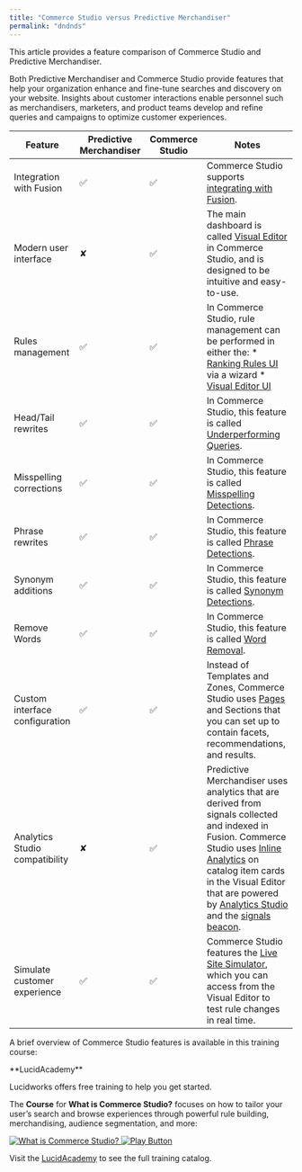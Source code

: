 ```yaml
---
title: "Commerce Studio versus Predictive Merchandiser"
permalink: "dndnds"
---
```


This article provides a feature comparison of Commerce Studio and Predictive Merchandiser.

Both Predictive Merchandiser and Commerce Studio provide features that help your organization enhance and fine-tune searches and discovery on your website. Insights about customer interactions enable personnel such as merchandisers, marketers, and product teams develop and refine queries and campaigns to optimize customer experiences.

| Feature | Predictive Merchandiser | Commerce Studio | Notes |
| --- | --- | --- | --- |
| Integration with Fusion | ✅ | ✅ | Commerce Studio supports [integrating with Fusion](/lw-platform/platform/zpqyc5/commerce-studio-integration-with-fusion). |
| Modern user interface | ✘ | ✅ | The main dashboard is called [Visual Editor](/lw-platform/cs/l6f36o/visual-editor) in Commerce Studio, and is designed to be intuitive and easy-to-use. |
| Rules management | ✅ | ✅ | In Commerce Studio, rule management can be performed in either the:  * [Ranking Rules UI](/lw-platform/cs/ravw5k/ranking-rules) via a wizard * [Visual Editor UI](/lw-platform/cs/l6f36o/visual-editor) |
| Head/Tail rewrites | ✅ | ✅ | In Commerce Studio, this feature is called [Underperforming Queries](/lw-platform/cs/5zeagj/rewrite#create-a-query-rewrite). |
| Misspelling corrections | ✅ | ✅ | In Commerce Studio, this feature is called [Misspelling Detections](/lw-platform/cs/5zeagj/rewrite#create-a-query-rewrite). |
| Phrase rewrites | ✅ | ✅ | In Commerce Studio, this feature is called [Phrase Detections](/lw-platform/cs/5zeagj/rewrite#create-a-query-rewrite). |
| Synonym additions | ✅ | ✅ | In Commerce Studio, this feature is called [Synonym Detections](/lw-platform/cs/5zeagj/rewrite#create-a-query-rewrite). |
| Remove Words | ✅ | ✅ | In Commerce Studio, this feature is called [Word Removal](/lw-platform/cs/5zeagj/rewrite#create-a-query-rewrite). |
| Custom interface configuration | ✅ | ✅ | Instead of Templates and Zones, Commerce Studio uses [Pages](/lw-platform/cs/t968bf/pages) and Sections that you can set up to contain facets, recommendations, and results. |
| Analytics Studio compatibility | ✘ | ✅ | Predictive Merchandiser uses analytics that are derived from signals collected and indexed in Fusion. Commerce Studio uses [Inline Analytics](/lw-platform/cs/l6f36o/visual-editor#inline-analytics) on catalog item cards in the Visual Editor that are powered by [Analytics Studio](/lw-platform/analytics/10aut8/analytics-studio) and the [signals beacon](/lw-platform/analytics/k649vy/signals-beacon). |
| Simulate customer experience | ✅ | ✅ | Commerce Studio features the [Live Site Simulator](/lw-platform/cs/93f8tp/live-site-simulator), which you can access from the Visual Editor to test rule changes in real time. |

A brief overview of Commerce Studio features is available in this training course:

<Note>
**LucidAcademy**

Lucidworks offers free training to help you get started.

The **Course** for **What is Commerce Studio?** focuses on how to tailor your user’s search and browse experiences through powerful rule building, merchandising, audience segmentation, and more:

<Frame>
  <a href="https://academy.lucidworks.com/what-is-commerce-studio/2171373/scorm/zzdtf2wftegc" target="_blank">
    <div class="note-image-wrapper">
      <img noZoom src="/assets/images/training-covers/what-is-commerce-studio.png" alt="What is Commerce Studio?" class="note-image" />
      <img noZoom src="/images/play-btn.svg" alt="Play Button" class="note-image-overlay" />
    </div>
  </a>
</Frame>


Visit the [LucidAcademy](https://academy.lucidworks.com) to see the full training catalog.

</Note>


